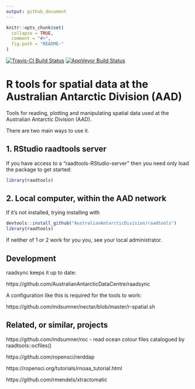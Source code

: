 ```yaml
---
output: github_document
---
```


<!-- README.md is generated from README.Rmd. Please edit that file -->

```r
knitr::opts_chunk$set(
  collapse = TRUE,
  comment = "#>",
  fig.path = "README-"
)
```

[![Travis-CI Build Status](https://travis-ci.org/AustralianAntarcticDivision/raadtools.svg?branch=master)](https://travis-ci.org/AustralianAntarcticDivision/raadtools)
[![AppVeyor Build Status](https://ci.appveyor.com/api/projects/status/github/AustralianAntarcticDivision/raadtools?branch=master&svg=true)](https://ci.appveyor.com/project/AustralianAntarcticDivision/raadtools)


# R tools for spatial data at the Australian Antarctic Division (AAD)

Tools for reading, plotting and manipulating spatial data used at the Australian Antarctic Division (AAD).

There are two main ways to use it. 

## 1. RStudio raadtools server

If you have access to a "raadtools-RStudio-server" then you need only load the package to get started: 

```r
library(raadtools)
```

## 2. Local computer, within the AAD network

If it's not installed, trying installing with 

```r
devtools::install_github("AustralianAntarcticDivision/raadtools")
library(raadtools)
```

If neither of 1 or 2 work for you you, see your local administrator. 


## Development

raadsync keeps it up to date:  

https://github.com/AustralianAntarcticDataCentre/raadsync

A configuration like this is required for the tools to work: 

https://github.com/mdsumner/nectar/blob/master/r-spatial.sh


## Related, or similar, projects

https://github.com/mdsumner/roc - read ocean colour files catalogued by raadtools::ocfiles()

https://github.com/ropensci/rerddap

https://ropensci.org/tutorials/rnoaa_tutorial.html

https://github.com/rmendels/xtractomatic




